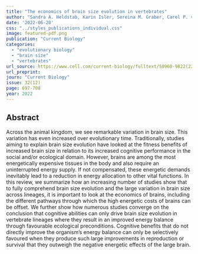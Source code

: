 ```yaml
---
title: "The economics of brain size evolution in vertebrates"
author: "Sandra A. Heldstab, Karin Isler, Sereina M. Graber, Carel P. van Schaik"
date: '2022-06-20'
css: "../styles_publications_individual.css"
image: featured-pdf.png
publication: "Current Biology"
categories:
  - "evolutionary biology"
  - "brain size"
  - "vertebrates" 
url_source: https://www.cell.com/current-biology/fulltext/S0960-9822(22)00735-7?_returnURL=https%3A%2F%2Flinkinghub.elsevier.com%2Fretrieve%2Fpii%2FS0960982222007357%3Fshowall%3Dtrue
url_preprint: 
journ: "Current Biology"
issue: 32(12)
page: 697-708
year: 2022
---
```


## Abstract

Across the animal kingdom, we see remarkable variation in brain size. This variation has even increased over evolutionary time. Traditionally, studies aiming to explain brain size evolution have looked at the fitness benefits of increased brain size in relation to its increased cognitive performance in the social and/or ecological domain. However, brains are among the most energetically expensive tissues in the body and also require an uninterrupted energy supply. If not compensated, these energetic demands inevitably lead to a reduction in energy allocation to other vital functions. In this review, we summarize how an increasing number of studies show that to fully comprehend brain size evolution and the large variation in brain size across lineages, it is important to look at the economics of brains, including the different pathways through which the high energetic costs of brains can be offset. We further show how numerous studies converge on the conclusion that cognitive abilities can only drive brain size evolution in vertebrate lineages where they result in an improved energy balance through favourable ecological preconditions. Cognitive benefits that do not directly improve the organism's energy balance can only be selectively favoured when they produce such large improvements in reproduction or survival that they outweigh the negative energetic effects of the large brain.
